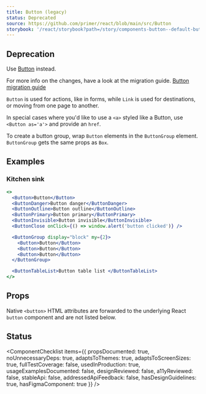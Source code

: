 ```yaml
---
title: Button (legacy)
status: Deprecated
source: https://github.com/primer/react/blob/main/src/Button
storybook: '/react/storybook?path=/story/components-button--default-button'
---
```


## Deprecation

Use [Button](/Button) instead.

For more info on the changes, have a look at the migration guide.
[Button migration guide](/migration-guide/Button)

`Button` is used for actions, like in forms, while `Link` is used for destinations, or moving from one page to another.

In special cases where you'd like to use a `<a>` styled like a Button, use `<Button as='a'>` and provide an `href`.

To create a button group, wrap `Button` elements in the `ButtonGroup` element. `ButtonGroup` gets the same props as `Box`.

## Examples

### Kitchen sink

```jsx live deprecated
<>
  <Button>Button</Button>
  <ButtonDanger>Button danger</ButtonDanger>
  <ButtonOutline>Button outline</ButtonOutline>
  <ButtonPrimary>Button primary</ButtonPrimary>
  <ButtonInvisible>Button invisible</ButtonInvisible>
  <ButtonClose onClick={() => window.alert('button clicked')} />

  <ButtonGroup display="block" my={2}>
    <Button>Button</Button>
    <Button>Button</Button>
    <Button>Button</Button>
  </ButtonGroup>

  <ButtonTableList>Button table list </ButtonTableList>
</>
```

## Props

Native `<button>` HTML attributes are forwarded to the underlying React `button` component and are not listed below.

<PropsTable>
  <PropsTableRow name="as" type="String" defaultValue="button" description="Sets the HTML tag for the component" />
  <PropsTableRow name="sx" type="SystemStyleObject" defaultValue="{}" description="Additional styles" />
  <PropsTableRow
    name="variant"
    type="String"
    defaultValue="'medium'"
    description="A value of `small`, `medium`, or `large` results in smaller or larger Button text size; no effect if `fontSize` prop is set"
  />
</PropsTable>

## Status

<ComponentChecklist
  items={{
    propsDocumented: true,
    noUnnecessaryDeps: true,
    adaptsToThemes: true,
    adaptsToScreenSizes: true,
    fullTestCoverage: false,
    usedInProduction: true,
    usageExamplesDocumented: false,
    designReviewed: false,
    a11yReviewed: false,
    stableApi: false,
    addressedApiFeedback: false,
    hasDesignGuidelines: true,
    hasFigmaComponent: true
  }}
/>
